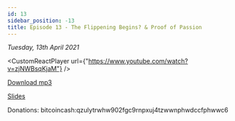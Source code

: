 ```yaml
---
id: 13
sidebar_position: -13
title: Episode 13 - The Flippening Begins? & Proof of Passion
---
```



_Tuesday, 13th April 2021_

<CustomReactPlayer
  url={"https://www.youtube.com/watch?v=zjNWBsqKjaM"} />

[Download mp3](https://drive.google.com/file/d/1M63uokaWk-FT5gOx6DKmq-TKuxFO-q_L/view?usp=sharing)

[Slides](https://docs.google.com/presentation/d/1XIZ-nqwbt92GD5dthZXAEsxf0Le57T5Y6_l4nNh-jXk/edit?usp=sharing)

Donations: bitcoincash:qzulytrwhw902fgc9rnpxuj4tzwwnphwdccfphwwc6
